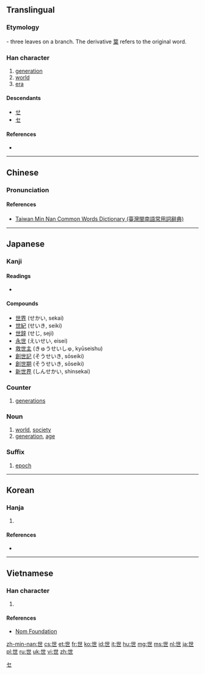 {{also|丗}}<!-- may be replaced by zh-forms -->
==Translingual==
{{stroke order|type=bw}}
{{stroke order|type=animate}}

===Etymology===
{{liushu|p}} - three leaves on a branch. The derivative [[葉]] refers to the original word.

{{Han etyl}}

===Han character===
{{Han char|rn=1|rad=一|as=04|sn=5|four=44717|canj=PT}}

# [[generation]]
# [[world]]
# [[era]]

====Descendants====
* [[せ]]
* [[セ]]

====References====
* {{Han ref|kx=0077.110|dkj=00031|dj=0155.020|hdz=10014.060|uh=4E16|ud=19990|bh=A540|bd=42304}}

----

==Chinese==
{{zh-forms}}

===Pronunciation===
{{zh-pron
|m=shì
|c=sai3
|h=pfs=sṳ
|md=sié
|mn=sì/sè
|mn_note=sì - vernacular, sè - literary
|w=2sr
|mc=y
|oc=y
|ma=|ma2=
|cat=n
}}

====References====
*[http://twblg.dict.edu.tw/holodict_new/result_detail.jsp?n_no=1302&curpage=1&sample=%E4%B8%96&radiobutton=1&querytarget=1&limit=20&pagenum=3&rowcount=42 Taiwan Min Nan Common Words Dictionary (臺灣閩南語常用詞辭典)]

----

==Japanese==

===Kanji===
{{ja-kanji|grade=3|rs=一04}}

====Readings====
* {{ja-readings|goon=[[せ]] (se)|kanon=[[せい]] (sei)|kun=[[よ]] (yo)}}

====Compounds====
* [[世界]] (せかい, sekai)
* [[世紀]] (せいき, seiki)
* [[世辞]] (せじ, seji)
* [[永世]] (えいせい, eisei)
* [[救世主]] (きゅうせいしゅ, kyūseishu)
* [[創世記]] (そうせいき, sōseiki)
* [[創世期]] (そうせいき, sōseiki)
* [[新世界]] (しんせかい, shinsekai)

===Counter===
{{ja-pos|せい|counter}} 

# [[generation]]s

===Noun===
{{ja-noun|よ}} 

# [[world]], [[society]]
# [[generation]], [[age]]

===Suffix===
{{ja-pos|せい|suffix}} 

# {{context|geology|lang=ja|sort=せい}} [[epoch]]

[[Category:Han characters from which katakana were derived|セ]]

----

==Korean==

===Hanja===
{{ko-hanja|hangeul=세|rv=se|mr=se|y=sey|eumhun=인간|ehrv=in-gan|ehmr=in'gan|ehy=}}

# {{defn|lang=ko|sort=一04}}

====References====
* {{Hanja ref|nav=10081}}

----

==Vietnamese==

===Han character===
{{vi-hantu|[[thế]], [[thá]], [[thé]], [[thể]]|rs=一04}}

# {{defn|lang=vi|sort=一04}}

====References====
*[http://nomfoundation.org/common/nom_details.php?codepoint=4e16 Nom Foundation]

[[zh-min-nan:世]]
[[cs:世]]
[[et:世]]
[[fr:世]]
[[ko:世]]
[[id:世]]
[[it:世]]
[[hu:世]]
[[mg:世]]
[[ms:世]]
[[nl:世]]
[[ja:世]]
[[pl:世]]
[[ru:世]]
[[uk:世]]
[[vi:世]]
[[zh:世]]